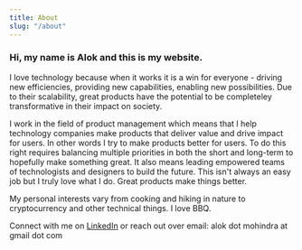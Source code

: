 ```yaml
---
title: About
slug: "/about"
---
```


### Hi, my name is Alok and this is my website.

I love technology because when it works it is a win for everyone - driving new efficiencies, providing new capabilities, enabling new possibilities. Due to their scalability, great products have the potential to be completeley transformative in their impact on society.

I work in the field of product management which means that I help technology companies make products that deliver value and drive impact for users. In other words I try to make products better for users. To do this right requires balancing multiple priorities in both the short and long-term to hopefully make something great. It also means leading empowered teams of technologists and designers to build the future. This isn't always an easy job but I truly love what I do. Great products make things better.

My personal interests vary from cooking and hiking in nature to cryptocurrency and other technical things. I love BBQ.

Connect with me on [LinkedIn](https://linkedin.com/in/alokmohindra)
or reach out over email: alok dot mohindra at gmail dot com
